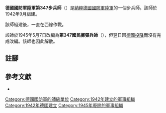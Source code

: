 {{infobox military unit
|unit_name = 德國國防軍陸軍第347步兵師<br/>德國國防軍陸軍第347國民擲彈兵師
|image =
|image_size =
|dates = 1942年9月至1945年5月
|country = {{flag|Nazi Germany}}
|branch = [[納粹德國陸軍|陸軍]]
|type = [[步兵|步兵]]
|role =
|size = [[师_(军队)|師]]
|command_structure =
|garrison =
|garrison_label =
|nickname =
|motto =
|colors =
|colors_label =
|march =
|mascot =
|battles =
}}

'''德國國防軍陸軍第347步兵師'''（{{lang-de|'''347. Infanterie-Division'''}}）是[[納粹德國|納粹德國]][[德國國防軍|國防軍]][[納粹德國陸軍|陸軍]]的一個步兵師。該師於1942年9月組建{{cfn|Mitcham|y=2007}}。

該師組建後，一直在西線作戰。

該師於1945年5月7日改編為'''第347國民擲彈兵師'''（{{lang-de|'''347. Volksgrenadier-Division'''}}），但翌日因[[第二次世界大戰歐洲戰場的結束|德國投降]]而沒有完成改編。該師也因此解散。

== 註腳 ==
{{reflist}}

== 參考文獻 ==
* {{Cite book|last=Mitcham|first=Samuel W.|title=German Order of Battle. Volume Two: 291st-999th Infantry Divisions, Named Infantry Divisions, and Special Divisions in WWII|publisher=Stackpole Books|year=2007|isbn=9780811734165|location=|author-link=Samuel W. Mitcham|ref={{sfnRef|Mitcham|y=2007}}}}

{{mil-stub}}
{{德國國防軍陸軍的步兵師}}
[[Category:德國國防軍的師級單位|Category:德國國防軍的師級單位]]
[[Category:1942年建立的軍事組織|Category:1942年建立的軍事組織]]
[[Category:1942年德國建立|Category:1942年德國建立]]
[[Category:1945年廢除的軍事組織|Category:1945年廢除的軍事組織]]